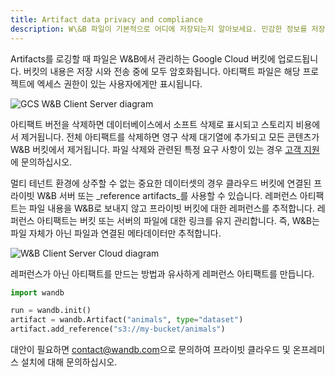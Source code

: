 ```yaml
---
title: Artifact data privacy and compliance
description: W\&B 파일이 기본적으로 어디에 저장되는지 알아보세요. 민감한 정보를 저장하고 보관하는 방법을 살펴보세요.
---
```


Artifacts를 로깅할 때 파일은 W&B에서 관리하는 Google Cloud 버킷에 업로드됩니다. 버킷의 내용은 저장 시와 전송 중에 모두 암호화됩니다. 아티팩트 파일은 해당 프로젝트에 엑세스 권한이 있는 사용자에게만 표시됩니다.

<Frame>
    <img src="/images/artifacts/data_and_privacy_compliance_1.png" alt="GCS W&B Client Server diagram"  />
</Frame>

아티팩트 버전을 삭제하면 데이터베이스에서 소프트 삭제로 표시되고 스토리지 비용에서 제거됩니다. 전체 아티팩트를 삭제하면 영구 삭제 대기열에 추가되고 모든 콘텐츠가 W&B 버킷에서 제거됩니다. 파일 삭제와 관련된 특정 요구 사항이 있는 경우 [고객 지원](mailto:support@wandb.com)에 문의하십시오.

멀티 테넌트 환경에 상주할 수 없는 중요한 데이터셋의 경우 클라우드 버킷에 연결된 프라이빗 W&B 서버 또는 _reference artifacts_를 사용할 수 있습니다. 레퍼런스 아티팩트는 파일 내용을 W&B로 보내지 않고 프라이빗 버킷에 대한 레퍼런스를 추적합니다. 레퍼런스 아티팩트는 버킷 또는 서버의 파일에 대한 링크를 유지 관리합니다. 즉, W&B는 파일 자체가 아닌 파일과 연결된 메타데이터만 추적합니다.

<Frame>
    <img src="/images/artifacts/data_and_privacy_compliance_2.png" alt="W&B Client Server Cloud diagram"  />
</Frame>

레퍼런스가 아닌 아티팩트를 만드는 방법과 유사하게 레퍼런스 아티팩트를 만듭니다.

```python
import wandb

run = wandb.init()
artifact = wandb.Artifact("animals", type="dataset")
artifact.add_reference("s3://my-bucket/animals")
```

대안이 필요하면 [contact@wandb.com](mailto:contact@wandb.com)으로 문의하여 프라이빗 클라우드 및 온프레미스 설치에 대해 문의하십시오.
